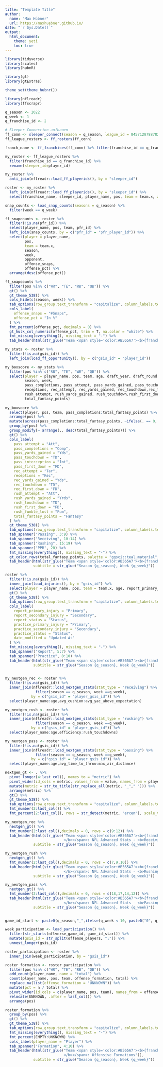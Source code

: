 ```yaml
---
title: "Template Title"
author: 
  name: "Max Hübner"
  url: https://maxhuebner.github.io/
date: "`r Sys.Date()`"
output:
  html_document:
    theme: yeti
    toc: true
---
```


```r
library(tidyverse)
library(scales)
library(hubnR)

library(gt)
library(gtExtras)

theme_set(theme_hubnr())

library(nflreadr)
library(ffscrapr)
```

```r
q_season <- 2022
q_week <- 1
q_franchise_id <- 2
```

```r
# Sleeper Connection aufbauen
ff_conn <- sleeper_connect(season = q_season, league_id = 845712878878208000)
ff_league_rosters <- ff_rosters(ff_conn)

franch_name <- ff_franchises(ff_conn) %>% filter(franchise_id == q_franchise_id) %>% pull(franchise_name)
```

```r
my_roster <- ff_league_rosters %>% 
  filter(franchise_id == q_franchise_id) %>% 
  rename(sleeper_id=player_id)
```

```r
my_roster %>% 
  anti_join(nflreadr::load_ff_playerids(), by = "sleeper_id")

roster <- my_roster %>% 
  left_join(nflreadr::load_ff_playerids(), by = "sleeper_id") %>% 
  select(franchise_name, sleeper_id, player_name, pos, team = team.x, age = age.x, pfr_id,gsis_id, name , draft_year, draft_round, draft_pick, height, weight, college, db_season)

```

```r
snap_counts <- load_snap_counts(seasons = q_season) %>% 
  filter(week == q_week)

ff_snapcounts <- roster %>% 
  filter(!is.na(pfr_id)) %>% 
  select(player_name, pos, team, pfr_id) %>% 
  left_join(snap_counts, by = c("pfr_id" = "pfr_player_id")) %>% 
  select(player = player_name,
         pos,
         team = team.x,
         season,
         week,
         opponent,
         offense_snaps,
         offense_pct) %>% 
  arrange(desc(offense_pct))
```

```r
ff_snapcounts %>% 
  filter(pos %in% c("WR", "TE", "RB", "QB")) %>% 
  gt() %>% 
  gt_theme_538() %>% 
  cols_hide(c(season, week)) %>% 
  tab_options(row_group.text_transform = "capitalize", column_labels.text_transform = "capitalize") %>% 
  cols_label(
    offense_snaps = "#Snaps",
    offense_pct = "In %"
  ) %>% 
  fmt_percent(offense_pct, decimals = 0) %>% 
  gt_hulk_col_numeric(offense_pct, trim = T, na.color = "white") %>% 
  fmt_missing(everything(), missing_text = "-") %>% 
  tab_header(html(str_glue("Team <span style='color:#B565A7'><b>{franch_name}</b></span>: Snap Counts")))
```

```r
my_stats <- roster %>% 
  filter(!is.na(gsis_id)) %>% 
  left_join(load_ff_opportunity(), by = c("gsis_id" = "player_id"))

my_boxscore <- my_stats %>% 
  filter(pos %in% c("RB", "TE", "WR", "QB")) %>% 
  select(player = player_name, pos, team, age, draft_year, draft_round, draft_pick, height, weight, college,
         season, week,
         pass_completions, pass_attempt, pass_yards_gained, pass_touchdown, pass_interception, pass_first_down,
         receptions, rec_attempt, rec_yards_gained, rec_touchdown,rec_first_down,
         rush_attempt, rush_yards_gained, rush_touchdown,rush_first_down, rush_fumble_lost,
         total_fantasy_points)
  
my_boxscore %>% 
  select(player, pos, team, pass_completions:total_fantasy_points) %>% 
  arrange(pos) %>% 
  mutate(across(pass_completions:total_fantasy_points, ~ifelse(. == 0, NA, .))) %>% 
  group_by(pos) %>% 
  group_modify(~ arrange(., desc(total_fantasy_points))) %>% 
  gt() %>% 
  cols_label(
    pass_attempt = "Att",
    pass_completions = "Comp",
    pass_yards_gained = "Yds",
    pass_touchdown = "TD",
    pass_interception = "Int",
    pass_first_down = "FD",
    rec_attempt = "Tar",
    receptions = "Rec",
    rec_yards_gained = "Yds",
    rec_touchdown = "TD",
    rec_first_down = "FD",
    rush_attempt = "Att",
    rush_yards_gained = "Yrds",
    rush_touchdown = "TD",
    rush_first_down = "FD",
    rush_fumble_lost = "Fum",
    total_fantasy_points = "Fantasy"
  ) %>% 
  gt_theme_538() %>% 
  tab_options(row_group.text_transform = "capitalize", column_labels.text_transform = "capitalize") %>% 
  tab_spanner("Passing", 3:9) %>% 
  tab_spanner("Receiving", 10:14) %>% 
  tab_spanner("Rushing", 15:19) %>% 
  tab_spanner("PPR", 20) %>% 
  fmt_missing(everything(), missing_text = "-") %>% 
  gt_color_rows(total_fantasy_points, palette = "ggsci::teal_material", na.color = "white") %>% 
  tab_header(html(str_glue("Team <span style='color:#B565A7'><b>{franch_name}</b></span>: Box Score")),
             subtitle = str_glue("Season {q_season}, Week {q_week}"))
```

```r
roster %>% 
  filter(!is.na(gsis_id)) %>% 
  inner_join(load_injuries(), by = "gsis_id") %>% 
  select(player = player_name, pos, team = team.x, age, report_primary_injury, report_secondary_injury, report_status, practice_primary_injury, practice_secondary_injury, practice_status, date_modified) %>% 
  gt() %>% 
  gt_theme_538() %>% 
  tab_options(row_group.text_transform = "capitalize", column_labels.text_transform = "capitalize") %>% 
  cols_label(
    report_primary_injury = "Primary",
    report_secondary_injury = "Secondary",
    report_status = "Status",
    practice_primary_injury = "Primary",
    practice_secondary_injury = "Secondary",
    practice_status = "Status",
    date_modified = "Updated At"
  ) %>%
  fmt_missing(everything(), missing_text = "-") %>% 
  tab_spanner("Report", 5:7) %>% 
  tab_spanner("Practice", 8:10) %>% 
  tab_header(html(str_glue("Team <span style='color:#B565A7'><b>{franch_name}</b></span>: Injury Update")),
             subtitle = str_glue("Season {q_season}, Week {q_week}"))
  
```

```r
my_nextgen_rec <- roster %>% 
  filter(!is.na(gsis_id)) %>% 
  inner_join(nflreadr::load_nextgen_stats(stat_type = "receiving") %>% 
              filter(season == q_season, week ==q_week),
            by = c("gsis_id" = "player_gsis_id")) %>% 
  select(player_name:age,avg_cushion:avg_yac_above_expectation)

my_nextgen_rush <- roster %>% 
  filter(!is.na(gsis_id)) %>% 
  inner_join(nflreadr::load_nextgen_stats(stat_type = "rushing") %>% 
              filter(season == q_season, week ==q_week),
            by = c("gsis_id" = "player_gsis_id")) %>% 
  select(player_name:age,efficiency:rush_touchdowns)

my_nextgen_pass <- roster %>% 
  filter(!is.na(gsis_id)) %>% 
  inner_join(nflreadr::load_nextgen_stats(stat_type = "passing") %>% 
              filter(season == q_season, week ==q_week),
            by = c("gsis_id" = "player_gsis_id")) %>% 
  select(player_name:age,avg_time_to_throw:max_air_distance)
```

```r
nextgen_gt <- . %>% 
  pivot_longer(4:last_col(), names_to = "metric") %>% 
  pivot_wider(id_cols = metric, values_from = value, names_from = player_name) %>% 
  mutate(metric = str_to_title(str_replace_all(metric, "_"," "))) %>% 
  arrange(metric) %>% 
  gt() %>% 
  gt_theme_538() %>% 
  tab_options(row_group.text_transform = "capitalize", column_labels.text_transform = "capitalize") %>% 
  fmt_number(2:last_col()) %>% 
  fmt_percent(2:last_col(), rows = str_detect(metric, "ercen"), scale_values = F)
```

```r
my_nextgen_rec %>% 
  nextgen_gt() %>% 
  fmt_number(2:last_col(),decimals = 0, rows = c(9:12)) %>% 
  tab_header(html(str_glue("Team <span style='color:#B565A7'><b>{franch_name}
                           </b></span>: NFL Advanced Stats - <b>Receiving</b>")),
             subtitle = str_glue("Season {q_season}, Week {q_week}"))

my_nextgen_rush %>% 
  nextgen_gt() %>% 
  fmt_number(2:last_col(),decimals = 0, rows = c(7,9,10)) %>% 
  tab_header(html(str_glue("Team <span style='color:#B565A7'><b>{franch_name}
                           </b></span>: NFL Advanced Stats - <b>Rushing</b>")),
             subtitle = str_glue("Season {q_season}, Week {q_week}"))

my_nextgen_pass %>% 
  nextgen_gt() %>% 
  fmt_number(2:last_col(),decimals = 0, rows = c(18,17,14,12)) %>% 
  tab_header(html(str_glue("Team <span style='color:#B565A7'><b>{franch_name}
                           </b></span>: NFL Advanced Stats - <b>Passing</b>")),
             subtitle = str_glue("Season {q_season}, Week {q_week}"))
  
```

```r
game_id_start <- paste0(q_season,"_",ifelse(q_week < 10, paste0("0", q_week), q_week))

week_participation <- load_participation() %>% 
  filter(str_starts(nflverse_game_id, game_id_start)) %>% 
  mutate(gsis_id = str_split(offense_players, ";")) %>% 
  unnest_longer(gsis_id)

roster_participation <- roster %>% 
  inner_join(week_participation, by = "gsis_id")

roster_formation <- roster_participation %>%
  filter(pos %in% c("WR", "TE", "RB", "QB")) %>% 
  add_count(player_name, name = "total") %>%
  count(player_name, pos, team, offense_formation, total) %>% 
  replace_na(list(offense_formation = "UNKNOWN")) %>% 
  mutate(pct = n / total) %>% 
  pivot_wider(id_cols = c(player_name, pos, team), names_from = offense_formation, values_from = pct) %>% 
  relocate(UNKNOWN, .after = last_col()) %>% 
  arrange(pos)
```

```r
roster_formation %>%
  group_by(pos) %>% 
  gt() %>% 
  gt_theme_538() %>% 
  tab_options(row_group.text_transform = "capitalize", column_labels.text_transform = "capitalize") %>% 
  fmt_missing(everything(), missing_text = "-") %>% 
  fmt_percent(EMPTY:UNKNOWN) %>% 
  cols_label(player_name = "Player") %>% 
  tab_spanner("Formation", 4:10) %>% 
  tab_header(html(str_glue("Team <span style='color:#B565A7'><b>{franch_name}
                           </b></span>: Offensive Formations")),
             subtitle = str_glue("Season {q_season}, Week {q_week}"))
```


